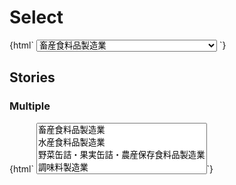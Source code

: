 
<Meta title="Forms/Select" />

# Select

<Canvas>
  <Story name="Default">
    {html`
      <select class="jumpu-select">
        <option value="畜産食料品製造業">畜産食料品製造業</option>
        <option value="水産食料品製造業">水産食料品製造業</option>
        <option value="野菜缶詰・果実缶詰・農産保存食料品製造業">
          野菜缶詰・果実缶詰・農産保存食料品製造業
        </option>
        <option value="調味料製造業">調味料製造業</option>
        <option value="糖類製造業">糖類製造業</option>
        <option value="精穀・製粉業">精穀・製粉業</option>
        <option value="パン・菓子製造業">パン・菓子製造業</option>
        <option value="動植物油脂製造業">動植物油脂製造業</option>
        <option value="その他の食料品製造業">その他の食料品製造業</option>
      </select>
    `}
  </Story>
</Canvas>

## Stories

### Multiple

<Canvas>
  <Story name="Multiple">
    {html` <select class="jumpu-select" multiple>
      <option value="畜産食料品製造業">畜産食料品製造業</option>
      <option value="水産食料品製造業">水産食料品製造業</option>
      <option value="野菜缶詰・果実缶詰・農産保存食料品製造業">
        野菜缶詰・果実缶詰・農産保存食料品製造業
      </option>
      <option value="調味料製造業">調味料製造業</option>
      <option value="糖類製造業">糖類製造業</option>
      <option value="精穀・製粉業">精穀・製粉業</option>
      <option value="パン・菓子製造業">パン・菓子製造業</option>
      <option value="動植物油脂製造業">動植物油脂製造業</option>
      <option value="その他の食料品製造業">その他の食料品製造業</option>
    </select>`}
  </Story>
</Canvas>
